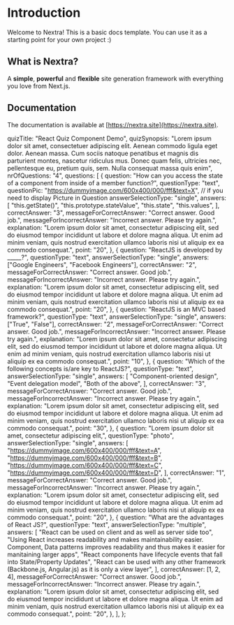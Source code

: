 # Introduction

Welcome to Nextra! This is a basic docs template. You can use it as a starting point for your own project :)

## What is Nextra?

A **simple**, **powerful** and **flexible** site generation framework with everything you love from Next.js.

## Documentation

The documentation is available at [https://nextra.site](https://nextra.site).


  quizTitle: "React Quiz Component Demo",
  quizSynopsis:
    "Lorem ipsum dolor sit amet, consectetuer adipiscing elit. Aenean commodo ligula eget dolor. Aenean massa. Cum sociis natoque penatibus et magnis dis parturient montes, nascetur ridiculus mus. Donec quam felis, ultricies nec, pellentesque eu, pretium quis, sem. Nulla consequat massa quis enim",
  nrOfQuestions: "4",
  questions: [
    {
      question:
        "How can you access the state of a component from inside of a member function?",
      questionType: "text",
      questionPic: "https://dummyimage.com/600x400/000/fff&text=X", // if you need to display Picture in Question
      answerSelectionType: "single",
      answers: [
        "this.getState()",
        "this.prototype.stateValue",
        "this.state",
        "this.values",
      ],
      correctAnswer: "3",
      messageForCorrectAnswer: "Correct answer. Good job.",
      messageForIncorrectAnswer: "Incorrect answer. Please try again.",
      explanation:
        "Lorem ipsum dolor sit amet, consectetur adipiscing elit, sed do eiusmod tempor incididunt ut labore et dolore magna aliqua. Ut enim ad minim veniam, quis nostrud exercitation ullamco laboris nisi ut aliquip ex ea commodo consequat.",
      point: "20",
    },
    {
      question: "ReactJS is developed by _____?",
      questionType: "text",
      answerSelectionType: "single",
      answers: ["Google Engineers", "Facebook Engineers"],
      correctAnswer: "2",
      messageForCorrectAnswer: "Correct answer. Good job.",
      messageForIncorrectAnswer: "Incorrect answer. Please try again.",
      explanation:
        "Lorem ipsum dolor sit amet, consectetur adipiscing elit, sed do eiusmod tempor incididunt ut labore et dolore magna aliqua. Ut enim ad minim veniam, quis nostrud exercitation ullamco laboris nisi ut aliquip ex ea commodo consequat.",
      point: "20",
    },
    {
      question: "ReactJS is an MVC based framework?",
      questionType: "text",
      answerSelectionType: "single",
      answers: ["True", "False"],
      correctAnswer: "2",
      messageForCorrectAnswer: "Correct answer. Good job.",
      messageForIncorrectAnswer: "Incorrect answer. Please try again.",
      explanation:
        "Lorem ipsum dolor sit amet, consectetur adipiscing elit, sed do eiusmod tempor incididunt ut labore et dolore magna aliqua. Ut enim ad minim veniam, quis nostrud exercitation ullamco laboris nisi ut aliquip ex ea commodo consequat.",
      point: "10",
    },
    {
      question: "Which of the following concepts is/are key to ReactJS?",
      questionType: "text",
      answerSelectionType: "single",
      answers: [
        "Component-oriented design",
        "Event delegation model",
        "Both of the above",
      ],
      correctAnswer: "3",
      messageForCorrectAnswer: "Correct answer. Good job.",
      messageForIncorrectAnswer: "Incorrect answer. Please try again.",
      explanation:
        "Lorem ipsum dolor sit amet, consectetur adipiscing elit, sed do eiusmod tempor incididunt ut labore et dolore magna aliqua. Ut enim ad minim veniam, quis nostrud exercitation ullamco laboris nisi ut aliquip ex ea commodo consequat.",
      point: "30",
    },
    {
      question: "Lorem ipsum dolor sit amet, consectetur adipiscing elit,",
      questionType: "photo",
      answerSelectionType: "single",
      answers: [
        "https://dummyimage.com/600x400/000/fff&text=A",
        "https://dummyimage.com/600x400/000/fff&text=B",
        "https://dummyimage.com/600x400/000/fff&text=C",
        "https://dummyimage.com/600x400/000/fff&text=D",
      ],
      correctAnswer: "1",
      messageForCorrectAnswer: "Correct answer. Good job.",
      messageForIncorrectAnswer: "Incorrect answer. Please try again.",
      explanation:
        "Lorem ipsum dolor sit amet, consectetur adipiscing elit, sed do eiusmod tempor incididunt ut labore et dolore magna aliqua. Ut enim ad minim veniam, quis nostrud exercitation ullamco laboris nisi ut aliquip ex ea commodo consequat.",
      point: "20",
    },
    {
      question: "What are the advantages of React JS?",
      questionType: "text",
      answerSelectionType: "multiple",
      answers: [
        "React can be used on client and as well as server side too",
        "Using React increases readability and makes maintainability easier. Component, Data patterns improves readability and thus makes it easier for manitaining larger apps",
        "React components have lifecycle events that fall into State/Property Updates",
        "React can be used with any other framework (Backbone.js, Angular.js) as it is only a view layer",
      ],
      correctAnswer: [1, 2, 4],
      messageForCorrectAnswer: "Correct answer. Good job.",
      messageForIncorrectAnswer: "Incorrect answer. Please try again.",
      explanation:
        "Lorem ipsum dolor sit amet, consectetur adipiscing elit, sed do eiusmod tempor incididunt ut labore et dolore magna aliqua. Ut enim ad minim veniam, quis nostrud exercitation ullamco laboris nisi ut aliquip ex ea commodo consequat.",
      point: "20",
    },
  ],
};

<Quiz quiz={quiz} />
